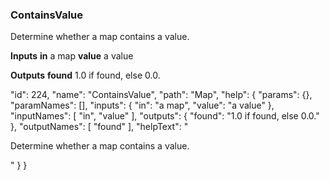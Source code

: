 ### ContainsValue

Determine whether a map contains a value.

**Inputs**
**in**
a map
**value**
a value


**Outputs**
**found**
1.0 if found, else 0.0.





  "id": 224,
  "name": "ContainsValue",
  "path": "Map",
  "help": {
    "params": {},
    "paramNames": [],
    "inputs": {
      "in": "a map",
      "value": "a value"
    },
    "inputNames": [
      "in",
      "value"
    ],
    "outputs": {
      "found": "1.0 if found, else 0.0."
    },
    "outputNames": [
      "found"
    ],
    "helpText": "<p>Determine whether a map contains a value.</p>"
  }
}